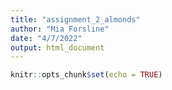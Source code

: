 ```yaml
---
title: "assignment_2_almonds"
author: "Mia Forsline"
date: "4/7/2022"
output: html_document
---
```


```r
knitr::opts_chunk$set(echo = TRUE)
```

